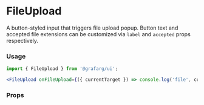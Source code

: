 
# FileUpload

A button-styled input that triggers file upload popup. Button text and accepted file extensions can be customized via `label` and `accepted` props respectively.

### Usage

```jsx
import { FileUpload } from '@grafarg/ui';

<FileUpload onFileUpload={({ currentTarget }) => console.log('file', currentTarget?.files && currentTarget.files[0])}/>
```

### Props
<Props of={FileUpload} />
